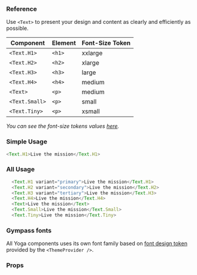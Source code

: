 ### Reference

Use `<Text>` to present your design and content as clearly and efficiently as
possible.

| **Component**  | **Element** | **Font-Size Token** |
| -------------- | ----------- | ------------------- |
| `<Text.H1>`    | `<h1>`      | xxlarge             |
| `<Text.H2>`    | `<h2>`      | xlarge              |
| `<Text.H3>`    | `<h3>`      | large               |
| `<Text.H4>`    | `<h4>`      | medium              |
| `<Text>`       | `<p>`       | medium              |
| `<Text.Small>` | `<p>`       | small               |
| `<Text.Tiny>`  | `<p>`       | xsmall              |

_You can see the font-size tokens values
[here](https://gympass.github.io/yoga/guidelines/tokens/font-sizes)._

### Simple Usage

```javascript reactLive=true
<Text.H1>Live the mission</Text.H1>
```

### All Usage

```javascript
  <Text.H1 variant="primary">Live the mission</Text.H1>
  <Text.H2 variant="secondary">Live the mission</Text.H2>
  <Text.H3 variant="tertiary">Live the mission</Text.H3>
  <Text.H4>Live the mission</Text.H4>
  <Text>Live the mission</Text>
  <Text.Small>Live the mission</Text.Small>
  <Text.Tiny>Live the mission</Text.Tiny>
```

### Gympass fonts

All Yoga components uses its own font family based on
[font design token](https://gympass.github.io/yoga/guidelines/tokens/fonts)
provided by the `<ThemeProvider />`.

### Props

<PropsTable component="Text" platform="web" />
